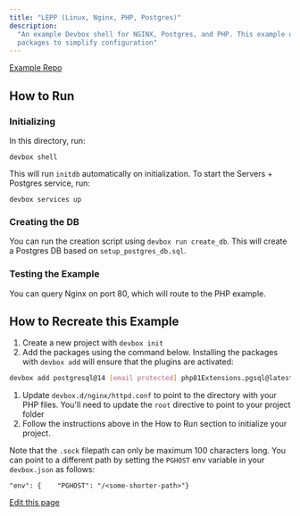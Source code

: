 ```yaml
---
title: "LEPP (Linux, Nginx, PHP, Postgres)"
description:
  "An example Devbox shell for NGINX, Postgres, and PHP. This example uses Devbox Plugins for all 3
  packages to simplify configuration"
---
```


[Example Repo](https://github.com/jetify-com/devbox/tree/main/examples/stacks/lepp-stack)

## How to Run[​](#how-to-run "Direct link to How to Run")

### Initializing[​](#initializing "Direct link to Initializing")

In this directory, run:

`devbox shell`

This will run `initdb` automatically on initialization. To start the Servers + Postgres service,
run:

`devbox services up`

### Creating the DB[​](#creating-the-db "Direct link to Creating the DB")

You can run the creation script using `devbox run create_db`. This will create a Postgres DB based
on `setup_postgres_db.sql`.

### Testing the Example[​](#testing-the-example "Direct link to Testing the Example")

You can query Nginx on port 80, which will route to the PHP example.

## How to Recreate this Example[​](#how-to-recreate-this-example "Direct link to How to Recreate this Example")

1. Create a new project with `devbox init`
2. Add the packages using the command below. Installing the packages with `devbox add` will ensure
   that the plugins are activated:

```bash
devbox add postgresql@14 [email protected] php81Extensions.pgsql@latest [email protected]
```

1. Update `devbox.d/nginx/httpd.conf` to point to the directory with your PHP files. You'll need to
   update the `root` directive to point to your project folder
2. Follow the instructions above in the How to Run section to initialize your project.

Note that the `.sock` filepath can only be maximum 100 characters long. You can point to a different
path by setting the `PGHOST` env variable in your `devbox.json` as follows:

```
"env": {    "PGHOST": "/<some-shorter-path>"}
```

[Edit this page](https://github.com/jetify-com/devbox/tree/main/docs/app/docs/devbox-examples/stacks/lepp.md)
